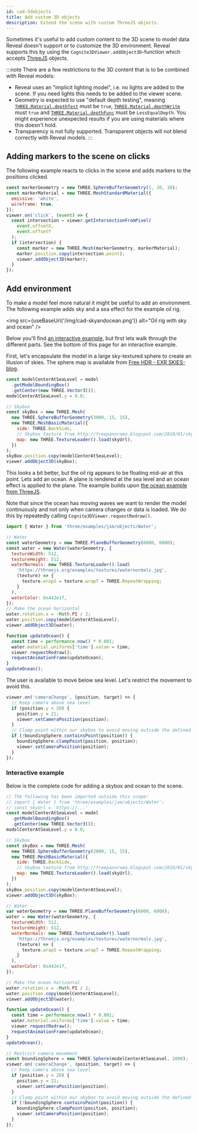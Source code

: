 ```yaml
---
id: cad-3dobjects
title: Add custom 3D objects
description: Extend the scene with custom ThreeJS objects.
---
```



Sometimes it's useful to add custom content to the 3D scene to model data Reveal doesn't
support or to customize the 3D environment. Reveal supports this by using the
`Cognite3DViewer.addObject3D`-function which accepts [ThreeJS](https://threejs.org/) objects.

:::note
There are a few restrictions to the 3D content that is to be combined with Reveal models:
- Reveal uses an "implicit lighting model", i.e. no lights are added to the scene. If you
need lights this needs to be added to the viewer scene.
- Geometry is expected to use "default depth testing", meaning
[`THREE.Material.depthTest`](https://threejs.org/docs/#api/en/materials/Material.depthTest) must be `true`,
[`THREE.Material.depthWrite`](https://threejs.org/docs/#api/en/materials/Material.depthWrite) must  `true` and
[`THREE.Material.depthFunc`](https://threejs.org/docs/#api/en/materials/Material.depthFunc) must be `LessEqualDepth`.
You might experience unexpected results if you are using materials where this doesn't hold.
- Transparency is not fully supported. Transparent objects will not blend correctly with Reveal models.
:::

<!-- :::tip
Reveal uses an "implicit lighting model", i.e. no lights are added to the scene. If you
need lights this needs to be added to the viewer scene.
::: -->

<DemoWrapper />

## Adding markers to the scene on clicks

The following example reacts to clicks in the scene and adds markers to the positions clicked.

```jsx runnable-1x
const markerGeometry = new THREE.SphereBufferGeometry(1, 10, 10);
const markerMaterial = new THREE.MeshStandardMaterial({
  emissive: 'white',
  wireframe: true,
});
viewer.on('click', (event) => {
  const intersection = viewer.getIntersectionFromPixel(
    event.offsetX,
    event.offsetY
  );
  if (intersection) {
    const marker = new THREE.Mesh(markerGeometry, markerMaterial);
    marker.position.copy(intersection.point);
    viewer.addObject3D(marker);
  }
});
```

## Add environment

To make a model feel more natural it might be useful to add an environment. The following
example adds sky and a sea effect for the example oil rig.

<img
  src={useBaseUrl('/img/cad-skyandocean.png')}
  alt="Oil rig with sky and ocean"
/>

Below you'll find [an interactive example](#interactive-example), but first lets walk through
the different parts.
See the bottom of this page for an interactive example.

First, let's encapsulate the model in a large sky-textured sphere to create an illusion of
skies. The sphere map is available from [Free HDR - EXR SKIES-blog](http://freepanorama.blogspot.com/).

```js
const modelCenterAtSeaLevel = model
  .getModelBoundingBox()
  .getCenter(new THREE.Vector3());
modelCenterAtSeaLevel.y = 0.0;

// Skybox
const skyBox = new THREE.Mesh(
  new THREE.SphereBufferGeometry(3000, 15, 15),
  new THREE.MeshBasicMaterial({
    side: THREE.BackSide,
    // Skybox texture from http://freepanorama.blogspot.com/2010/01/sky7-spherical.html
    map: new THREE.TextureLoader().load(skyUrl),
  })
);
skyBox.position.copy(modelCenterAtSeaLevel);
viewer.addObject3D(skyBox);
```

This looks a bit better, but the oil rig appears to be floating mid-air at this point. Lets
add an ocean. A plane is rendered at the sea level and an ocean effect is applied to the plane.
The example builds upon [the ocean example from ThreeJS](https://threejs.org/examples/?q=ocea#webgl_shaders_ocean).

Note that since the ocean has moving waves we want to render the model continuously and not only
when camera changes or data is loaded. We do this by repeatedly calling `Cognite3DViewer.requestRedraw()`.

```js
import { Water } from 'three/examples/jsm/objects/Water';

// Water
const waterGeometry = new THREE.PlaneBufferGeometry(6000, 6000);
const water = new Water(waterGeometry, {
  textureWidth: 512,
  textureHeight: 512,
  waterNormals: new THREE.TextureLoader().load(
    'https://threejs.org/examples/textures/waternormals.jpg',
    (texture) => {
      texture.wrapS = texture.wrapT = THREE.RepeatWrapping;
    }
  ),
  waterColor: 0x442e1f,
});
// Make the ocean horizontal
water.rotation.x = -Math.PI / 2;
water.position.copy(modelCenterAtSeaLevel);
viewer.addObject3D(water);

function updateOcean() {
  const time = performance.now() * 0.001;
  water.material.uniforms['time'].value = time;
  viewer.requestRedraw();
  requestAnimationFrame(updateOcean);
}
updateOcean();
```

The user is available to move below sea level. Let's restrict the movement to avoid this.

```js
viewer.on('cameraChange', (position, target) => {
  // Keep camera above sea level
  if (position.y < 20) {
    position.y = 21;
    viewer.setCameraPosition(position);
  }
  // Clamp point within our skybox to avoid moving outside the defined 'world'
  if (!boundingSphere.containsPoint(position)) {
    boundingSphere.clampPoint(position, position);
    viewer.setCameraPosition(position);
  }
});
```

### Interactive example

Below is the complete code for adding a skybox and ocean to the scene.

```jsx runnable-1x
// The following has been imported outside this scope:
// import { Water } from 'three/examples/jsm/objects/Water';
// const skyUrl = 'https://...'
const modelCenterAtSeaLevel = model
  .getModelBoundingBox()
  .getCenter(new THREE.Vector3());
modelCenterAtSeaLevel.y = 0.0;

// Skybox
const skyBox = new THREE.Mesh(
  new THREE.SphereBufferGeometry(3000, 15, 15),
  new THREE.MeshBasicMaterial({
    side: THREE.BackSide,
    // Skybox texture from http://freepanorama.blogspot.com/2010/01/sky7-spherical.html
    map: new THREE.TextureLoader().load(skyUrl),
  })
);
skyBox.position.copy(modelCenterAtSeaLevel);
viewer.addObject3D(skyBox);

// Water
var waterGeometry = new THREE.PlaneBufferGeometry(6000, 6000);
water = new Water(waterGeometry, {
  textureWidth: 512,
  textureHeight: 512,
  waterNormals: new THREE.TextureLoader().load(
    'https://threejs.org/examples/textures/waternormals.jpg',
    (texture) => {
      texture.wrapS = texture.wrapT = THREE.RepeatWrapping;
    }
  ),
  waterColor: 0x442e1f,
});

// Make the ocean horizontal
water.rotation.x = -Math.PI / 2;
water.position.copy(modelCenterAtSeaLevel);
viewer.addObject3D(water);

function updateOcean() {
  const time = performance.now() * 0.001;
  water.material.uniforms['time'].value = time;
  viewer.requestRedraw();
  requestAnimationFrame(updateOcean);
}
updateOcean();

// Restrict camera movement
const boundingSphere = new THREE.Sphere(modelCenterAtSeaLevel, 2000);
viewer.on('cameraChange', (position, target) => {
  // Keep camera above sea level
  if (position.y < 20) {
    position.y = 21;
    viewer.setCameraPosition(position);
  }
  // Clamp point within our skybox to avoid moving outside the defined 'world'
  if (!boundingSphere.containsPoint(position)) {
    boundingSphere.clampPoint(position, position);
    viewer.setCameraPosition(position);
  }
});
```
